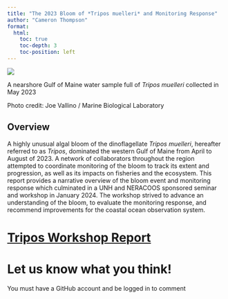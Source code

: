 ```yaml
---
title: "The 2023 Bloom of *Tripos muelleri* and Monitoring Response"
author: "Cameron Thompson"
format:
  html:
    toc: true
    toc-depth: 3
    toc-position: left
---
```


![](Tripos_sample.JPG)

A nearshore Gulf of Maine water sample full of *Tripos muelleri* collected in May 2023

Photo credit: Joe Vallino / Marine Biological Laboratory

## Overview

A highly unusual algal bloom of the dinoflagellate *Tripos muelleri*, hereafter referred to as *Tripos*, dominated the western Gulf of Maine from April to August of 2023. A network of collaborators throughout the region attempted to coordinate monitoring of the bloom to track its extent and progression, as well as its impacts on fisheries and the ecosystem. This report provides a narrative overview of the bloom event and monitoring response which culminated in a UNH and NERACOOS sponsored seminar and workshop in January 2024. The workshop strived to advance an understanding of the bloom, to evaluate the monitoring response, and recommend improvements for the coastal ocean observation system.

# [Tripos Workshop Report](report.html) <!-- Link to the briefing paper -->

# Let us know what you think!

You must have a GitHub account and be logged in to comment

<!-- Utterances comments -->
<script src="https://utteranc.es/client.js"
        repo="sea-scope/Tripos"
        issue-number="1"  <!-- Replace "1" with your actual issue number -->
        theme="github-light"
        crossorigin="anonymous"
        async>
</script>
